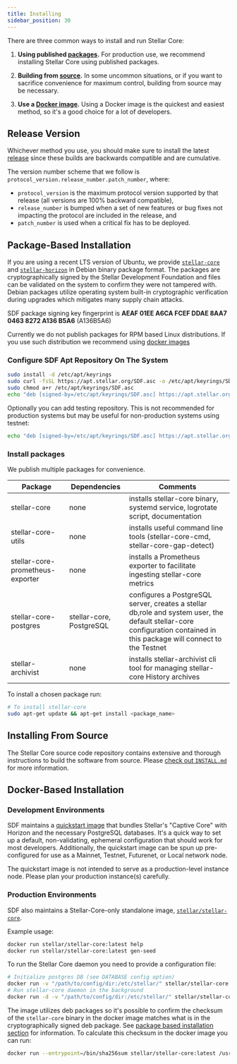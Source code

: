 ```yaml
---
title: Installing
sidebar_position: 30
---
```



There are three common ways to install and run Stellar Core:

1. **Using published [packages](#package-based-installation).** For production use, we recommend installing Stellar Core using published packages.

2. **Building from [source](#installing-from-source).** In some uncommon situations, or if you want to sacrifice convenience for maximum control, building from source may be necessary.

3. **Use a [Docker image](#docker-based-installation).** Using a Docker image is the quickest and easiest method, so it's a good choice for a lot of developers.

## Release Version

Whichever method you use, you should make sure to install the latest [release](https://github.com/stellar/stellar-core/releases) since these builds are backwards compatible and are cumulative.

The version number scheme that we follow is `protocol_version.release_number.patch_number`, where:

- `protocol_version` is the maximum protocol version supported by that release (all versions are 100% backward compatible),
- `release_number` is bumped when a set of new features or bug fixes not impacting the protocol are included in the release, and
- `patch_number` is used when a critical fix has to be deployed.

## Package-Based Installation

If you are using a recent LTS version of Ubuntu, we provide [`stellar-core`](https://github.com/stellar/stellar-core) and [`stellar-horizon`](https://github.com/stellar/go/tree/master/services/horizon) in Debian binary package format. The packages are cryptographically signed by the Stellar Development Foundation and files can be validated on the system to confirm they were not tampered with. Debian packages utilize operating system built-in cryptographic verification during upgrades which mitigates many supply chain attacks.

SDF package signing key fingerprint is **AEAF 01EE A6CA FCEF DDAE 8AA7 0463 8272 A136 B5A6** (A136B5A6)

Currently we do not publish packages for RPM based Linux distributions. If you use such distribution we recommend using [docker images](#docker-based-installation)

### Configure SDF Apt Repository On The System

```bash
sudo install -d /etc/apt/keyrings
sudo curl -fsSL https://apt.stellar.org/SDF.asc -o /etc/apt/keyrings/SDF.asc
sudo chmod a+r /etc/apt/keyrings/SDF.asc
echo "deb [signed-by=/etc/apt/keyrings/SDF.asc] https://apt.stellar.org $(lsb_release -cs) stable" | sudo tee -a /etc/apt/sources.list.d/SDF.list
```

Optionally you can add testing repository. This is not recommended for production systems but may be useful for non-production systems using testnet:

```bash
echo "deb [signed-by=/etc/apt/keyrings/SDF.asc] https://apt.stellar.org $(lsb_release -cs) stable" | sudo tee -a /etc/apt/sources.list.d/SDF.list
```

### Install packages

We publish multiple packages for convenience.

| Package | Dependencies | Comments |
| --- | --- | --- |
| stellar-core | none | installs stellar-core binary, systemd service, logrotate script, documentation |
| stellar-core-utils | none | installs useful command line tools (stellar-core-cmd, stellar-core-gap-detect) |
| stellar-core-prometheus-exporter | none | installs a Prometheus exporter to facilitate ingesting stellar-core metrics |
| stellar-core-postgres | stellar-core, PostgreSQL | configures a PostgreSQL server, creates a stellar db,role and system user, the default stellar-core configuration contained in this package will connect to the Testnet |
| stellar-archivist | none | installs stellar-archivist cli tool for managing stellar-core History archives |

To install a chosen package run:

```bash
# To install stellar-core
sudo apt-get update && apt-get install <package_name>
```

## Installing From Source

The Stellar Core source code repository contains extensive and thorough instructions to build the software from source. Please [check out `INSTALL.md`](https://github.com/stellar/stellar-core/blob/master/INSTALL.md) for more information.

## Docker-Based Installation

### Development Environments

SDF maintains a [quickstart image](https://github.com/stellar/quickstart) that bundles Stellar's "Captive Core" with Horizon and the necessary PostgreSQL databases. It's a quick way to set up a default, non-validating, ephemeral configuration that should work for most developers. Additionally, the quickstart image can be spun up pre-configured for use as a Mainnet, Testnet, Futurenet, or Local network node.

<Alert>

The quickstart image is not intended to serve as a production-level instance node. Please plan your production instance(s) carefully.

</Alert>

### Production Environments

SDF also maintains a Stellar-Core-only standalone image, [`stellar/stellar-core`](https://hub.docker.com/r/stellar/stellar-core).

Example usage:

```bash
docker run stellar/stellar-core:latest help
docker run stellar/stellar-core:latest gen-seed
```

To run the Stellar Core daemon you need to provide a configuration file:

```bash
# Initialize postgres DB (see DATABASE config option)
docker run -v "/path/to/config/dir:/etc/stellar/" stellar/stellar-core:latest new-db
# Run stellar-core daemon in the background
docker run -d -v "/path/to/config/dir:/etc/stellar/" stellar/stellar-core:latest run
```

The image utilizes deb packages so it's possible to confirm the checksum of the `stellar-core` binary in the docker image matches what is in the cryptographically signed deb package. See [package based installation section](#package-based-installation) for information. To calculate this checksum in the docker image you can run:

```bash
docker run --entrypoint=/bin/sha256sum stellar/stellar-core:latest /usr/bin/stellar-core
```
